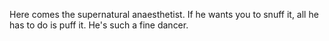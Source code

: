 {{en/Archive/Community/Users/Infobox Developer|
realname=Peter Nelson|
birthyear=1138|
codingspec=NewGRF Specialist|
currentstat=Active|
website=fuzzle.org/ottd/|
}}

Here comes the supernatural anaesthetist.
If he wants you to snuff it, all he has to do is puff it.
He's such a fine dancer.